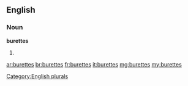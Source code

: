 ==English==

===Noun===
'''burettes'''

# {{plural of|[[burette]]}}

[[Category:English plurals]]

[[ar:burettes]]
[[br:burettes]]
[[fr:burettes]]
[[it:burettes]]
[[mg:burettes]]
[[my:burettes]]